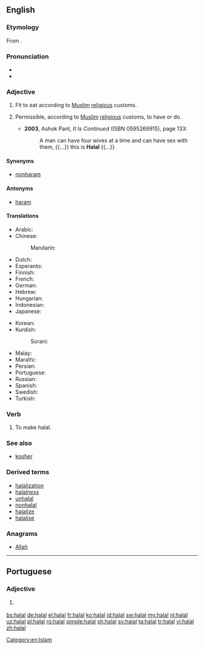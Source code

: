 {{also|halál}}
==English==
{{wikipedia}}

===Etymology===
From {{etyl|ar|en}} {{term|حلال|tr=ẖalāl|sc=Arab|lang=ar}}.

===Pronunciation===
* {{audio|En-us-halal.ogg|Audio (US)|lang=en}}
* {{rhymes|ɑːl|lang=en}}

===Adjective===
{{en-adj|-}}

# {{context|of food|lang=en}} Fit to eat according to [[Muslim]] [[religious]] customs.
# {{context|Islam|lang=en}} Permissible, according to [[Muslim]] [[religious]] customs, to have or do.
#* '''2003''', Ashok Pant, ''It Is Continued'' (ISBN 0595269915), page 133:
#*: A man can have four wives at a time and can have sex with them, {{...}} this is '''Halal''' {{...}}

====Synonyms====
*[[nonharam]]

====Antonyms====
* [[haram]]

====Translations====
{{trans-top|fit to eat according to Muslim religious customs}}
* Arabic: {{t+|ar|حلال|tr=ḥalāl}}
* Chinese:
*: Mandarin: {{t+|cmn|清真|tr=qīngzhēn|sc=Hani}}
* Dutch: {{t+|nl|halal}}
* Esperanto: {{t|eo|halala}}
* Finnish: {{t|fi|halal}}
* French: {{t+|fr|halal}}
* German: {{t+|de|halal}}
* Hebrew: {{t|he|חלאל|sc=Hebr}}
* Hungarian: {{t-needed|hu}}
* Indonesian: {{t+|id|halal}}
* Japanese: {{t|ja|ハラール|tr=harāru|sc=Jpan}}
{{trans-mid}}
* Korean: {{t|ko|할랄|sc=Kore}}
* Kurdish:
*: Sorani: {{t|ku|حه‌ڵاڵ}}
* Malay: {{t|ms|halal}}
* Marathi: {{t|mr|हलाल|tr=halāla|sc=Deva}}
* Persian: {{t+|fa|حلال|tr=halâl}}
* Portuguese: {{t|pt|halal}}
* Russian: {{t|ru|халяльный|tr=xaljál'nyj|sc=Cyrl}}
* Spanish: {{t|es|halal}}
* Swedish: {{t+|sv|halal}}
* Turkish: {{t+|tr|helal}}
{{trans-bottom}}

{{trans-top|in general, according to Muslim customs, permissible to have or do}}
{{trans-mid}}
{{trans-bottom}}

===Verb===
{{en-verb}}

# {{context|transitive|lang=en}} To make halal.

===See also===
* [[kosher]]

===Derived terms===
* [[halalization]]
*[[halalness]]
*[[unhalal]]
*[[nonhalal]]
*[[halalize]]
*[[halalise]]

===Anagrams===
* [[Allah#English|Allah]]

[[Category:en:Islam]]

----

==Portuguese==

===Adjective===
{{pt-adj|pl=halal}}

# {{label|pt|of food}} {{l/en|halal}} {{gloss|fit to eat according to Muslim religious customs}}

[[bs:halal]]
[[de:halal]]
[[el:halal]]
[[fr:halal]]
[[ko:halal]]
[[id:halal]]
[[sw:halal]]
[[my:halal]]
[[nl:halal]]
[[uz:halal]]
[[pl:halal]]
[[ro:halal]]
[[simple:halal]]
[[sh:halal]]
[[sv:halal]]
[[ta:halal]]
[[tr:halal]]
[[vi:halal]]
[[zh:halal]]